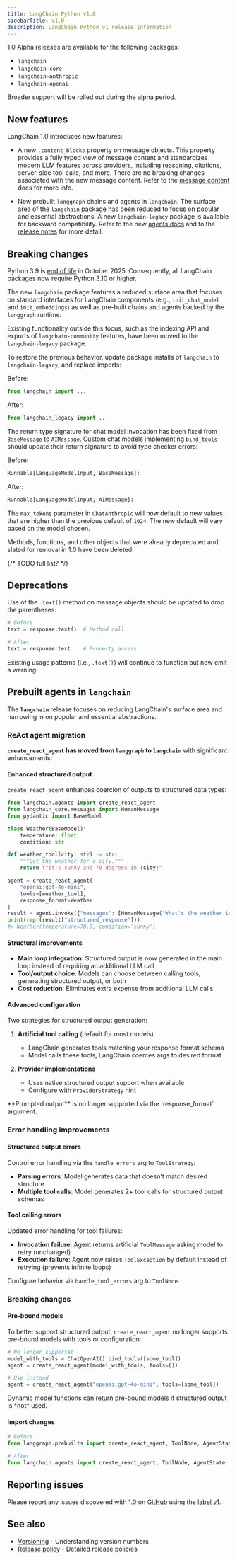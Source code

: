```yaml
---
title: LangChain Python v1.0
sidebarTitle: v1.0
description: LangChain Python v1 release information
---
```



<AlphaCallout />

<Note>

1.0 Alpha releases are available for the following packages:

- `langchain`
- `langchain-core`
- `langchain-anthropic`
- `langchain-openai`

Broader support will be rolled out during the alpha period.

</Note>

## New features

LangChain 1.0 introduces new features:

- A new `.content_blocks` property on message objects. This property provides a fully
typed view of message content and standardizes modern LLM features across providers,
including reasoning, citations, server-side tool calls, and more. There are no breaking
changes associated with the new message content. Refer to the
[message content](/oss/langchain-messages#content) docs for more info.

- New prebuilt `langgraph` chains and agents in `langchain`. The surface area of the
`langchain` package has been reduced to focus on popular and essential abstractions.
A new `langchain-legacy` package is available for backward compatibility. Refer to the
new [agents docs](/oss/langchain-agents) and to the
[release notes](https://github.com/langchain-ai/langchain/releases/tag/langchain%3D%3D1.0.0a1)
for more detail.

## Breaking changes

<Accordion title="Dropped Python 3.9 support" icon="python">

Python 3.9 is [end of life](https://devguide.python.org/versions/) in October
2025. Consequently, all LangChain packages now require Python 3.10 or higher.

</Accordion>

<Accordion title="Some legacy code moved to `langchain-legacy`">

The new `langchain` package features a reduced surface area that focuses on standard
interfaces for LangChain components (e.g., `init_chat_model` and `init_embeddings`)
as well as pre-built chains and agents backed by the `langgraph` runtime.

Existing functionality outside this focus, such as the indexing API and exports of
`langchain-community` features, have been moved to the `langchain-legacy` package.

To restore the previous behavior, update package installs of `langchain` to
`langchain-legacy`, and replace imports:

Before:
```python
from langchain import ...
```

After:
```python
from langchain_legacy import ...
```

</Accordion>

<Accordion title="Updated return type for chat models">

The return type signature for chat model invocation has been fixed from `BaseMessage`
to `AIMessage`. Custom chat models implementing `bind_tools` should update their
return signature to avoid type checker errors:

Before:
```python
Runnable[LanguageModelInput, BaseMessage]:
```

After:
```python
Runnable[LanguageModelInput, AIMessage]:
```

</Accordion>

<Accordion title="Default `max_tokens` in `langchain-anthropic`">

The `max_tokens` parameter in `ChatAnthropic` will now default to new values that are
higher than the previous default of `1024`. The new default will vary based on the
model chosen.

</Accordion>

<Accordion title="Removal of deprecated objects">

Methods, functions, and other objects that were already deprecated and slated for
removal in 1.0 have been deleted.

{/* TODO full list? */}

</Accordion>

## Deprecations

<Accordion title="`.text()` is now a property">

Use of the `.text()` method on message objects should be updated to drop the
parentheses:

```python
# Before
text = response.text()  # Method call

# After  
text = response.text    # Property access
```

Existing usage patterns (i.e., `.text()`) will continue to function but now emit a
warning.

</Accordion>


## Prebuilt agents in `langchain`

The **`langchain`** release focuses on reducing LangChain's surface area and
narrowing in on popular and essential abstractions.

### <Icon icon="robot" /> ReAct agent migration

**`create_react_agent` has moved from `langgraph` to `langchain`** with
significant enhancements:

#### Enhanced structured output

`create_react_agent` enhances coercion of outputs to structured data types:

```python
from langchain.agents import create_react_agent
from langchain_core.messages import HumanMessage
from pydantic import BaseModel

class Weather(BaseModel):
    temperature: float
    condition: str

def weather_tool(city: str) -> str:
    """Get the weather for a city."""
    return f"it's sunny and 70 degrees in {city}"

agent = create_react_agent(
    "openai:gpt-4o-mini", 
    tools=[weather_tool], 
    response_format=Weather
)
result = agent.invoke({"messages": [HumanMessage("What's the weather in SF?")]})
print(repr(result["structured_response"]))
#> Weather(temperature=70.0, condition='sunny')
```

#### Structural improvements

- **Main loop integration**: Structured output is now generated in the main loop
instead of requiring an additional LLM call
- **Tool/output choice**: Models can choose between calling tools, generating
structured output, or both
- **Cost reduction**: Eliminates extra expense from additional LLM calls

#### Advanced configuration

Two strategies for structured output generation:

1. **Artificial tool calling** (default for most models)
    - LangChain generates tools matching your response format schema
    - Model calls these tools, LangChain coerces args to desired format

2. **Provider implementations**
    - Uses native structured output support when available
    - Configure with `ProviderStrategy` hint

<Warning>
**Prompted output** is no longer supported via the `response_format` argument.
</Warning>

### <Icon icon="triangle-exclamation" /> Error handling improvements

#### Structured output errors

Control error handling via the `handle_errors` arg to `ToolStrategy`:

- **Parsing errors**: Model generates data that doesn't match desired structure
- **Multiple tool calls**: Model generates 2+ tool calls for structured output schemas

#### Tool calling errors

Updated error handling for tool failures:

- **Invocation failure**: Agent returns artificial `ToolMessage` asking model to retry (unchanged)
- **Execution failure**: Agent now raises `ToolException` by default instead of retrying (prevents infinite loops)

Configure behavior via `handle_tool_errors` arg to `ToolNode`.

### <Icon icon="ban" /> Breaking changes

#### Pre-bound models

To better support structured output, `create_react_agent` no longer supports
pre-bound models with tools or configuration:

```python
# No longer supported
model_with_tools = ChatOpenAI().bind_tools([some_tool])
agent = create_react_agent(model_with_tools, tools=[])

# Use instead
agent = create_react_agent("openai:gpt-4o-mini", tools=[some_tool])
```

<Note>
Dynamic model functions can return pre-bound models if structured output is *not* used.
</Note>

#### Import changes

```python
# Before
from langgraph.prebuilts import create_react_agent, ToolNode, AgentState

# After
from langchain.agents import create_react_agent, ToolNode, AgentState
```


## Reporting issues

Please report any issues discovered with 1.0 on
[GitHub](https://github.com/langchain-ai/langchain/issues) using the
[label v1](https://github.com/langchain-ai/langchain/issues?q=state%3Aopen%20label%3Av1).

## <Icon icon="book-open" /> See also

- [Versioning](/oss/versioning) - Understanding version numbers
- [Release policy](/oss/release-policy) - Detailed release policies
